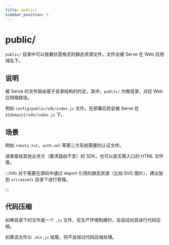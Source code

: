 ```yaml
---
title: public/
sidebar_position: 3
---
```

# public/

`public/` 目录中可以放置任意格式的静态资源文件，文件会被 Serve 在 Web 应用域名下。

## 说明

被 Serve 的文件路由基于目录结构的约定，其中，`public/` 为根目录，对应 Web 应用根路径。

例如 `config/public/sdk/index.js` 文件，在部署后将会被 Serve 在 `${domain}/sdk/index.js` 下。

## 场景

例如 `robots.txt`，`auth.xml` 等第三方系统需要的认证文件。

或者是给其他业务方（要求路由不变）的 SDK，也可以是无需入口的 HTML 文件等。

:::info
对于需要在源码中通过 import 引用的静态资源（比如 SVG 图片），建议放到 `src/assets` 目录下进行管理。

:::

## 代码压缩

如果目录下的文件是一个 `.js` 文件，在生产环境构建时，会自动对其进行代码压缩。

如果该文件以 `.min.js` 结尾，则不会经过代码压缩处理。
